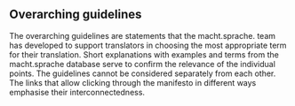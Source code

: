 
## Overarching guidelines

The overarching guidelines are statements that the macht.sprache. team has developed to support translators in choosing the most appropriate term for their translation. Short explanations with examples and terms from the macht.sprache database serve to confirm the relevance of the individual points. The guidelines cannot be considered separately from each other. The links that allow clicking through the manifesto in different ways emphasise their interconnectedness.

<Guidelines />
